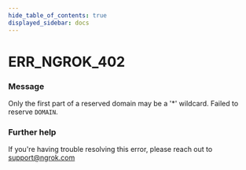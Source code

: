 ```yaml
---
hide_table_of_contents: true
displayed_sidebar: docs
---
```



# ERR_NGROK_402

### Message

Only the first part of a reserved domain may be a '\*' wildcard. Failed to reserve `DOMAIN`.

<ErrorDetails error="err_ngrok_402" />

### Further help

If you're having trouble resolving this error, please reach out to [support@ngrok.com](mailto:support@ngrok.com?subject=Help%20with%20ERR_NGROK_402)

